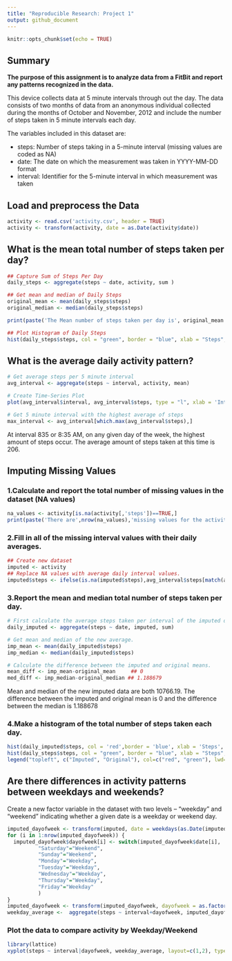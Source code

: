 ```yaml
---
title: "Reproducible Research: Project 1"
output: github_document
---
```


```r
knitr::opts_chunk$set(echo = TRUE)
```

## Summary

**The purpose of this assignment is to analyze data from a FitBit and report any patterns recognized in the data.**

This device collects data at 5 minute intervals through out the day. The data consists of two months of data from an anonymous individual collected during the months of October and November, 2012 and include the number of steps taken in 5 minute intervals each day.

The variables included in this dataset are:

* steps: Number of steps taking in a 5-minute interval (missing values are coded as NA)
* date: The date on which the measurement was taken in YYYY-MM-DD format
* interval: Identifier for the 5-minute interval in which measurement was taken

## Load and preprocess the Data

```r
activity <- read.csv('activity.csv', header = TRUE)
activity <- transform(activity, date = as.Date(activity$date))

```


## What is the mean total number of steps taken per day?

```r

## Capture Sum of Steps Per Day
daily_steps <- aggregate(steps ~ date, activity, sum )

## Get mean and median of Daily Steps
original_mean <- mean(daily_steps$steps)
original_median <- median(daily_steps$steps)

print(paste('The Mean number of steps taken per day is', original_mean ,'and the median is', original_median))
```

``` r

## Plot Histogram of Daily Steps
hist(daily_steps$steps, col = "green", border = "blue", xlab = "Steps", main = "Histogram of Daily Steps")

```

## What is the average daily activity pattern?

```r
# Get average steps per 5 minute interval
avg_interval <- aggregate(steps ~ interval, activity, mean)

# Create Time-Series Plot
plot(avg_interval$interval, avg_interval$steps, type = "l", xlab = 'Interval', ylab = 'Avg Steps', main = 'Avg Steps by Interval')

# Get 5 minute interval with the highest average of steps
max_interval <- avg_interval[which.max(avg_interval$steps),]

```
At interval 835 or 8:35 AM, on any given day of the week, the highest amount of steps occur.  The average amount of steps taken at this time is 206.

##  Imputing Missing Values
### 1.Calculate and report the total number of missing values in the dataset (NA values)
``` r
na_values <- activity[is.na(activity[,'steps'])==TRUE,]
print(paste('There are',nrow(na_values),'missing values for the activity data set.'))
```

### 2.Fill in all of the missing interval values with their daily averages.  
```r
## Create new dataset
imputed <- activity
## Replace NA values with average daily interval values.
imputed$steps <- ifelse(is.na(imputed$steps),avg_interval$steps[match(activity$interval,avg_interval$interval)],imputed$steps)
```
### 3.Report the mean and median total number of steps taken per day.
``` r
# First calculate the average steps taken per interval of the imputed data set.
daily_imputed <- aggregate(steps ~ date, imputed, sum)

# Get mean and median of the new average.
imp_mean <- mean(daily_imputed$steps)
imp_median <- median(daily_imputed$steps)

# Calculate the difference between the imputed and original means.
mean_diff <- imp_mean-original_mean     ## 0
med_diff <- imp_median-original_median ## 1.188679
```
Mean and median of the new imputed data are both 10766.19.  The difference between the imputed and original mean is 0 and the difference between the median is 1.188678

### 4.Make a histogram of the total number of steps taken each day.

``` r
hist(daily_imputed$steps, col = 'red',border = 'blue', xlab = 'Steps', main = 'Daily Steps')
hist(daily_steps$steps, col = "green", border = "blue", xlab = "Steps", main = "Daily Steps", add = T)
legend("topleft", c("Imputed", "Original"), col=c("red", "green"), lwd=10)
```

## Are there differences in activity patterns between weekdays and weekends?

Create a new factor variable in the dataset with two levels – “weekday” and “weekend” indicating whether a given date is a weekday or weekend day.

```r
imputed_dayofweek <- transform(imputed, date = weekdays(as.Date(imputed$date)))
for (i in 1:nrow(imputed_dayofweek)) {
  imputed_dayofweek$dayofweek[i] <- switch(imputed_dayofweek$date[i],
          "Saturday"="Weekend",
          "Sunday"="Weekend",                              
          "Monday"="Weekday",
          "Tuesday"="Weekday",
          "Wednesday"="Weekday",
          "Thursday"="Weekday",
          "Friday"="Weekday"
          )  
}
imputed_dayofweek <- transform(imputed_dayofweek, dayofweek = as.factor(dayofweek))
weekday_average <-  aggregate(steps ~ interval+dayofweek, imputed_dayofweek, mean)
```
### Plot the data to compare activity by Weekday/Weekend
```r
library(lattice)
xyplot(steps ~ interval|dayofweek, weekday_average, layout=c(1,2), type = "l", main = "Average Steps by Day of Week", col = "blue")

```
